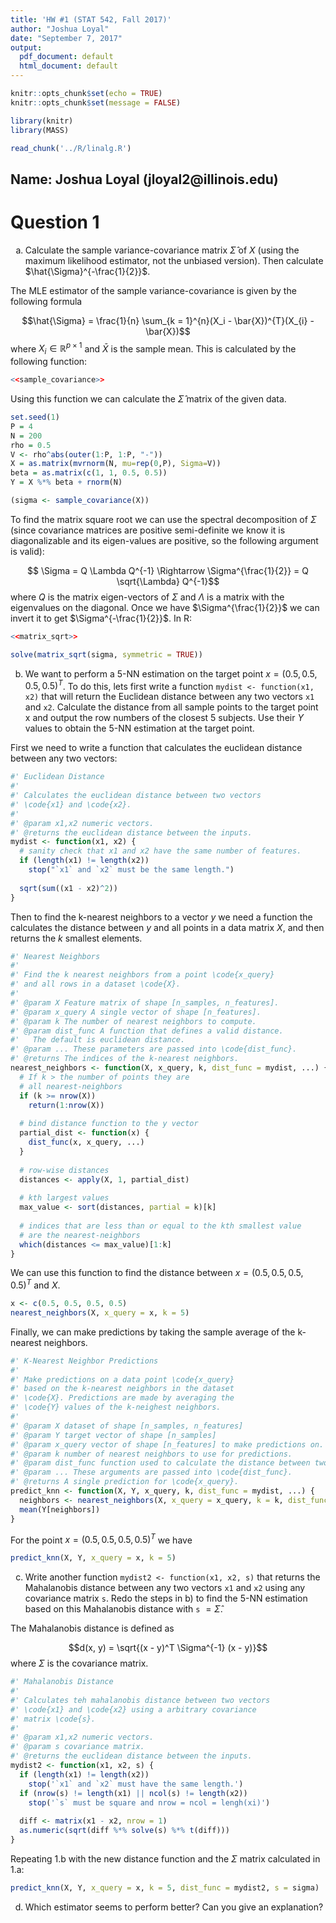 ```yaml
---
title: 'HW #1 (STAT 542, Fall 2017)'
author: "Joshua Loyal"
date: "September 7, 2017"
output:
  pdf_document: default
  html_document: default
---
```


```r
knitr::opts_chunk$set(echo = TRUE)
knitr::opts_chunk$set(message = FALSE)

library(knitr)
library(MASS)
```

```r
read_chunk('../R/linalg.R')
```

## Name: Joshua Loyal (jloyal2@illinois.edu)

# Question 1

a) Calculate the sample variance-covariance matrix $\hat{\Sigma}$ of $X$ (using the maximum likelihood estimator, not the unbiased version). Then calculate $\hat{\Sigma}^{-\frac{1}{2}}$.

The MLE estimator of the sample variance-covariance is given by the following formula

$$\hat{\Sigma} = \frac{1}{n} \sum_{k = 1}^{n}(X_i - \bar{X})^{T}(X_{i} - \bar{X})$$
where $X_i \in \mathbb{R}^{p \times 1}$ and $\bar{X}$ is the sample mean. This is calculated by the following function:

```r
<<sample_covariance>>
```

Using this function we can calculate the $\hat{\Sigma}$ matrix of the given data.

```r
set.seed(1)
P = 4
N = 200
rho = 0.5
V <- rho^abs(outer(1:P, 1:P, "-"))
X = as.matrix(mvrnorm(N, mu=rep(0,P), Sigma=V))
beta = as.matrix(c(1, 1, 0.5, 0.5))
Y = X %*% beta + rnorm(N)

(sigma <- sample_covariance(X))
```

To find the matrix square root we can use the spectral decomposition of $\Sigma$ (since covariance matrices are positive semi-definite we know it is diagonalizable and its eigen-values are positive, so the following argument is valid):

$$ \Sigma = Q \Lambda Q^{-1} \Rightarrow \Sigma^{\frac{1}{2}} = Q \sqrt{\Lambda} Q^{-1}$$
where $Q$ is the matrix eigen-vectors of $\Sigma$ and $\Lambda$ is a matrix with the eigenvalues on the diagonal. Once we have $\Sigma^{\frac{1}{2}}$ we can invert it to get $\Sigma^{-\frac{1}{2}}$. In R:

```r
<<matrix_sqrt>>

solve(matrix_sqrt(sigma, symmetric = TRUE))
```

b) We want to perform a 5-NN estimation on the target point $x = (0.5, 0.5, 0.5, 0.5)^{T}$. To do this, lets first write a function `mydist <- function(x1, x2)`
that will return the Euclidean distance between any two vectors `x1` and `x2`. Calculate the distance from all sample points to the target point x and output the row numbers of the closest 5 subjects. Use their $Y$ values to obtain the 5-NN estimation at the target point.

First we need to write a function that calculates the euclidean distance between any two vectors:

```r

#' Euclidean Distance
#'
#' Calculates the euclidean distance between two vectors
#' \code{x1} and \code{x2}.
#'
#' @param x1,x2 numeric vectors.
#' @returns the euclidean distance between the inputs.
mydist <- function(x1, x2) {
  # sanity check that x1 and x2 have the same number of features.
  if (length(x1) != length(x2))
    stop("`x1` and `x2` must be the same length.")
  
  sqrt(sum((x1 - x2)^2))
}
```

Then to find the k-nearest neighbors to a vector $y$ we need a function the calculates the
distance between $y$ and all points in a data matrix $X$, and then returns the $k$ smallest elements.

```r
#' Nearest Neighbors
#'
#' Find the k nearest neighbors from a point \code{x_query}
#' and all rows in a dataset \code{X}.
#'
#' @param X Feature matrix of shape [n_samples, n_features].
#' @param x_query A single vector of shape [n_features]. 
#' @param k The number of nearest neighbors to compute.
#' @param dist_func A function that defines a valid distance.
#'   The default is euclidean distance.
#' @param ... These parameters are passed into \code{dist_func}.
#' @returns The indices of the k-nearest neighbors.
nearest_neighbors <- function(X, x_query, k, dist_func = mydist, ...) {
  # If k > the number of points they are
  # all nearest-neighbors
  if (k >= nrow(X))
    return(1:nrow(X))
 
  # bind distance function to the y vector
  partial_dist <- function(x) {
    dist_func(x, x_query, ...)
  }
  
  # row-wise distances 
  distances <- apply(X, 1, partial_dist)
  
  # kth largest values
  max_value <- sort(distances, partial = k)[k]
  
  # indices that are less than or equal to the kth smallest value
  # are the nearest-neighbors
  which(distances <= max_value)[1:k]
}
```

We can use this function to find the distance between $x = (0.5, 0.5, 0.5, 0.5)^T$ and $X$.

```r
x <- c(0.5, 0.5, 0.5, 0.5)
nearest_neighbors(X, x_query = x, k = 5)
```

Finally, we can make predictions by taking the sample average of the k-nearest neighbors.

```r
#' K-Nearest Neighbor Predictions
#'
#' Make predictions on a data point \code{x_query}
#' based on the k-nearest neighbors in the dataset 
#' \code{X}. Predictions are made by averaging the
#' \code{Y} values of the k-neighest neighbors.
#'
#' @param X dataset of shape [n_samples, n_features]
#' @param Y target vector of shape [n_samples]
#' @param x_query vector of shape [n_features] to make predictions on.
#' @param k number of nearest neighbors to use for predictions.
#' @param dist_func function used to calculate the distance between two points.
#' @param ... These arguments are passed into \code{dist_func}.
#' @returns A single prediction for \code{x_query}.
predict_knn <- function(X, Y, x_query, k, dist_func = mydist, ...) {
  neighbors <- nearest_neighbors(X, x_query = x_query, k = k, dist_func = dist_func, ...)
  mean(Y[neighbors])
}
```

For the point $x = (0.5, 0.5, 0.5, 0.5)^T$ we have

```r
predict_knn(X, Y, x_query = x, k = 5)
```

c) Write another function `mydist2 <- function(x1, x2, s)` that returns the Mahalanobis distance between any two vectors `x1` and `x2` using any covariance matrix `s`. Redo the steps in b) to find the 5-NN estimation based on this Mahalanobis distance with `s` $= \hat{\Sigma}$.

The Mahalanobis distance is defined as

$$d(x, y) = \sqrt{(x - y)^T \Sigma^{-1} (x - y)}$$
where $\Sigma$ is the covariance matrix. 

```r

#' Mahalanobis Distance
#'
#' Calculates teh mahalanobis distance between two vectors
#' \code{x1} and \code{x2} using a arbitrary covariance
#' matrix \code{s}.
#'
#' @param x1,x2 numeric vectors.
#' @param s covariance matrix.
#' @returns the euclidean distance between the inputs.
mydist2 <- function(x1, x2, s) {
  if (length(x1) != length(x2))
    stop('`x1` and `x2` must have the same length.')
  if (nrow(s) != length(x1) || ncol(s) != length(x2))
    stop('`s` must be square and nrow = ncol = lengh(xi)')
  
  diff <- matrix(x1 - x2, nrow = 1)
  as.numeric(sqrt(diff %*% solve(s) %*% t(diff)))
}
```

Repeating 1.b with the new distance function and the $\Sigma$ matrix calculated in 1.a:

```r
predict_knn(X, Y, x_query = x, k = 5, dist_func = mydist2, s = sigma)
```

d) Which estimator seems to perform better? Can you give an explanation?